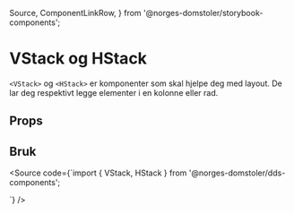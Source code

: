   Source,
  ComponentLinkRow,
} from '@norges-domstoler/storybook-components';

<Meta of={StackStories} />

# VStack og HStack

<ComponentLinkRow
  docsHref="https://design.domstol.no/987b33f71/p/8539cc-stack"
  githubHref="https://github.com/domstolene/designsystem/tree/main/packages/components/src/components/Stack"
  withBottomSpacing
/>

`<VStack>` og `<HStack>` er komponenter som skal hjelpe deg med layout.
De lar deg respektivt legge elementer i en kolonne eller rad.

## Props

<Canvas of={StackStories.VStackDefault} />
<Controls of={StackStories.VStackDefault} />

## Bruk

<Source
  code={`import { VStack, HStack } from '@norges-domstoler/dds-components';

<VStack gap="x1">
  <div />
  <div />
  <div />
</VStack>

<HStack justify="space-between">
  <div />
  <div />
  <div />
</HStack>
`} />
